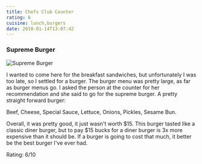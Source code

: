 ```yaml
---
title: Chefs Club Counter
rating: 6
cuisine: lunch,burgers
date: 2018-01-14T13:07:42
---
```


### Supreme Burger
![Supreme Burger](/blog/chefs-club-counter.jpg)


I wanted to come here for the breakfast sandwiches, but unfortunately I was too late, so I settled for a burger. The burger menu was pretty large, as far as burger menus go. I asked the person at the counter for her recommendation and she said to go for the supreme burger. A pretty straight forward burger:  

Beef, Cheese, Special Sauce, Lettuce, Onions, Pickles, Sesame Bun.

Overall, it was pretty good, it just wasn't worth $15. This burger tasted like a classic diner burger, but to pay $15 bucks for a diner burger is 3x more expensive than it should be. If a burger is going to cost that much, it better be the best burger I've ever had.

Rating: 6/10
